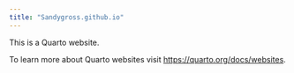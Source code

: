 ```yaml
---
title: "Sandygross.github.io"
---
```


This is a Quarto website.

To learn more about Quarto websites visit <https://quarto.org/docs/websites>.
